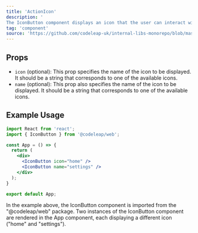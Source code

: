 ```yaml
---
title: 'ActionIcon'
description: '
The IconButton component displays an icon that the user can interact with. It is imported from the "@codeleap/web" package.'
tag: 'component'
source: 'https://github.com/codeleap-uk/internal-libs-monorepo/blob/master/packages/web/src/components/ActionIcon/index.tsx'
---
```


## Props
- `icon` (optional): This prop specifies the name of the icon to be displayed. It should be a string that corresponds to one of the available icons.
- `name` (optional): This prop also specifies the name of the icon to be displayed. It should be a string that corresponds to one of the available icons.

## Example Usage
```jsx
import React from 'react';
import { IconButton } from '@codeleap/web';

const App = () => {
  return (
    <div>
      <IconButton icon="home" />
      <IconButton name="settings" />
    </div>
  );
}

export default App;
```
In the example above, the IconButton component is imported from the "@codeleap/web" package. Two instances of the IconButton component are rendered in the App component, each displaying a different icon ("home" and "settings").